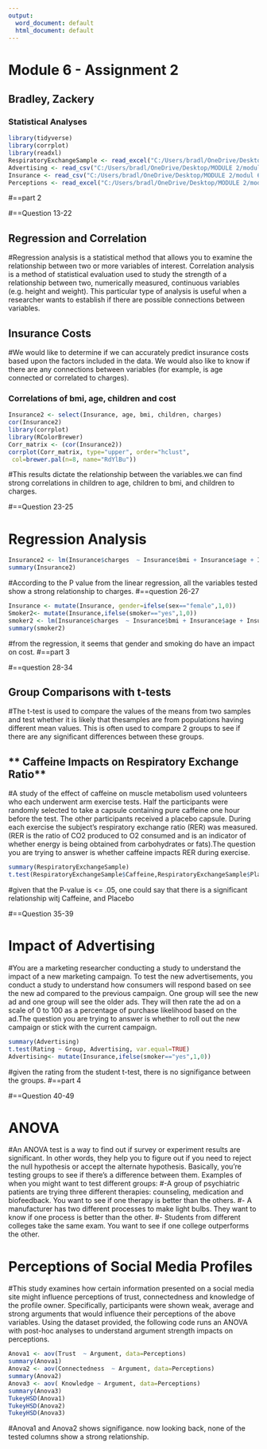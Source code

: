---
output:
  word_document: default
  html_document: default
---
# **Module 6 - Assignment 2**
## **Bradley, Zackery**
### **Statistical Analyses**

```{r}
library(tidyverse)
library(corrplot)
library(readxl)
RespiratoryExchangeSample <- read_excel("C:/Users/bradl/OneDrive/Desktop/MODULE 2/modul 6/RespiratoryExchangeSample.xlsx")
Advertising <- read_csv("C:/Users/bradl/OneDrive/Desktop/MODULE 2/modul 6/Advertising.csv")
Insurance <- read_csv("C:/Users/bradl/OneDrive/Desktop/MODULE 2/modul 6/Insurance.csv")
Perceptions <- read_excel("C:/Users/bradl/OneDrive/Desktop/MODULE 2/modul 6/Perceptions.xlsx")

```
#==part 2

#==Question 13-22

## **Regression and Correlation**

#Regression analysis is a statistical method that allows you to examine the relationship between two or more variables of interest. Correlation analysis is a method of statistical evaluation used to study the strength of a relationship between two, numerically measured, continuous variables (e.g. height and weight). This particular type of analysis is useful when a researcher wants to establish if there are possible connections between variables.

## **Insurance Costs**
#We would like to determine if we can accurately predict insurance costs based upon the factors included in the data. We would also like to know if there are any connections between variables (for example, is age connected or correlated to charges).

### **Correlations of bmi, age, children and cost**

```{r}
Insurance2 <- select(Insurance, age, bmi, children, charges)
cor(Insurance2)
library(corrplot)
library(RColorBrewer)
Corr_matrix <- (cor(Insurance2))
corrplot(Corr_matrix, type="upper", order="hclust",
 col=brewer.pal(n=8, name="RdYlBu"))

```
#This results dictate the relationship between the variables.we can find strong correlations in children to age, children to bmi, and children to charges.

#==Question 23-25

# **Regression Analysis**

```{r}
Insurance2 <- lm(Insurance$charges  ~ Insurance$bmi + Insurance$age + Insurance$children)
summary(Insurance2)
```
#According to the P value from the linear regression, all the variables tested show a strong relationship to charges.
#==question 26-27

```{r}
Insurance <- mutate(Insurance, gender=ifelse(sex=="female",1,0))
Smoker2<- mutate(Insurance,ifelse(smoker=="yes",1,0))
smoker2 <- lm(Insurance$charges  ~ Insurance$bmi + Insurance$age + Insurance$children + Insurance$gender)
summary(smoker2)
```
#from the regression, it seems that gender and smoking do have an impact on cost.
#==part 3

#==question 28-34

## **Group Comparisons with t-tests**

#The t-test is used to compare the values of the means from two samples and test whether it is likely that thesamples are from populations having different mean values. This is often used to compare 2 groups to see if there are any significant differences between these groups.

## ** Caffeine Impacts on Respiratory Exchange Ratio**

#A study of the effect of caffeine on muscle metabolism used volunteers who each underwent arm exercise tests. Half the participants were randomly selected to take a capsule containing pure caffeine one hour before the test. The other participants received a placebo capsule. During each exercise the subject's respiratory exchange ratio (RER) was measured. (RER is the ratio of CO2 produced to O2 consumed and is an indicator of whether energy is being obtained from carbohydrates or fats).The question you are trying to answer is whether caffeine impacts RER during exercise.

```{r}
summary(RespiratoryExchangeSample)
t.test(RespiratoryExchangeSample$Caffeine,RespiratoryExchangeSample$Placebo)
```
#given that the P-value is <= .05, one could say that there is a significant relationship witj Caffeine, and Placebo

#==Question 35-39

# **Impact of Advertising**

#You are a marketing researcher conducting a study to understand the impact of a new marketing campaign. To test the new advertisements, you conduct a study to understand how consumers will respond based on see the new ad compared to the previous campaign. One group will see the new ad and one group will see the older ads. They will then rate the ad on a scale of 0 to 100 as a percentage of purchase likelihood based on the ad.The question you are trying to answer is whether to roll out the new campaign or stick with the current campaign.

```{r}
summary(Advertising)
t.test(Rating ~ Group, Advertising, var.equal=TRUE)
Advertising<- mutate(Insurance,ifelse(smoker=="yes",1,0))

```
#given the rating from the student t-test, there is no signifigance between the groups.
#==part 4

#==Question 40-49

# **ANOVA**

#An ANOVA test is a way to find out if survey or experiment results are significant. In other words, they help you to figure out if you need to reject the null hypothesis or accept the alternate hypothesis. Basically, you’re testing groups to see if there’s a difference between them. Examples of when you might want to test different groups:
#-A group of psychiatric patients are trying three different therapies: counseling, medication and biofeedback. You want to see if one therapy is better than the others.
#- A manufacturer has two different processes to make light bulbs. They want to know if one process is better than the other.
#- Students from different colleges take the same exam. You want to see if one college outperforms the other.

# **Perceptions of Social Media Profiles**

#This study examines how certain information presented on a social media site might influence perceptions of trust, connectedness and knowledge of the profile owner. Specifically, participants were shown weak, average and strong arguments that would influence their perceptions of the above variables. Using the dataset provided, the following code runs an ANOVA with post-hoc analyses to understand argument strength impacts on perceptions.

```{r}
Anova1 <- aov(Trust  ~ Argument, data=Perceptions)
summary(Anova1)
Anova2 <- aov(Connectedness  ~ Argument, data=Perceptions)
summary(Anova2)
Anova3 <- aov( Knowledge ~ Argument, data=Perceptions)
summary(Anova3)
TukeyHSD(Anova1)
TukeyHSD(Anova2)
TukeyHSD(Anova3)
```
#Anova1 and Anova2 shows signifigance. now looking back, none of the tested columns show a strong relationship.



